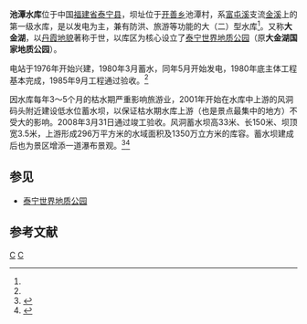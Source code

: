 {{Infobox Reservoir | 
|name                     = 池潭水库
|nickname                 = 大金湖
|image                    = 
|image_caption            = 
|map                      = 
|map_caption              = 
|pushpin_map              = China Fujian
|pushpin_map_caption      = 池潭水库在中国福建省的位置
|code                     = BGC11100252
|class                    = 大（二）型水库
|location_of_reservoir    = [[福建省|福建省]][[泰宁县|泰宁县]]
|location_of_dam          = [[开善乡|开善乡]]池潭村
|inflow                   = 
|outflow                  = [[富屯溪|富屯溪]]支流[[金溪|金溪]]
|catchment_area           = 
|reservoir_area           = 37
|mean_depth               = 
|maximum_depth            = 
|flood_level              = 277.15
|normal_water_level       = 275
|dead_water_level         = 
|water_quality            = 
|island                   = 
|maximum_storage_capacity = 8.7亿
|normal_storage_capacity  = 
|dead_storage_capacity    = 
|type_of_dam              = 
|elevation_of_dam         = 
|height_of_dam            = 78
|length_of_dam            = 253
|width_of_dam             = 
|installed_capacity       = 10万千瓦
|start                    = 1976年
|complete                 = 1985年9月
|cost                     = 1.46亿元
|emigrate                 = 8025人
|latd              = 26
|latm              = 42
|lats              = 35
|latNS             = N
|longd             = 117
|longm             = 07
|longs             = 03
|longEW            = E
|website           = 
|footnotes         = 资料主要来源：<ref name="池潭水库概况">{{cite web|url=http://www.tnym.org/news_view.asp?id=5940|title=池潭水库概况|accessdate=2009-12-14|author=泰宁县库区移民局|publisher=泰宁库区移民网|language=zh-hans}}{{dead link|date=2018年3月 |bot=InternetArchiveBot |fix-attempted=yes }}</ref>
}}
'''池潭水库'''位于中国[[福建省|福建省]][[泰宁县|泰宁县]]，坝址位于[[开善乡|开善乡]]池潭村，系[[富屯溪|富屯溪]]支流[[金溪|金溪]]上的第一级水库，是以发电为主，兼有防洪、旅游等功能的大（二）型水库<ref name="池潭水库概况"/>。又称'''大金湖'''，以[[丹霞地貌|丹霞地貌]]著称于世，以库区为核心设立了[[泰宁世界地质公园|泰宁世界地质公园]]（原'''大金湖国家地质公园'''）。

电站于1976年开始兴建，1980年3月蓄水，同年5月开始发电，1980年底主体工程基本完成，1985年9月工程通过验收。<ref name="池潭水库概况"/>

因水库每年3～5个月的枯水期严重影响旅游业，2001年开始在水库中上游的风洞码头附近建设低水位蓄水坝，以保证枯水期水库上游（也是景点最集中的地方）不受大的影响。2008年3月31日通过竣工验收。风洞蓄水坝高33米、长150米、坝顶宽3.5米，上游形成296万平方米的水域面积及1350万立方米的库容。蓄水坝建成后也为景区增添一道瀑布景观。<ref>{{cite web |url=http://www.fjdjh.com/newsinfo.asp?id=101 |title=告别枯水期，水上丹霞永驻大金湖 |accessdate=2009-12-14 |author= |publisher=福建大金湖 |language=zh-hans }}{{Dead link|date=2018年8月 |bot=InternetArchiveBot |fix-attempted=yes }}</ref><ref>{{cite web|url=http://www.fjtn.gov.cn/tnly/jwzw/2169.html|title=水上丹霞永驻大金湖|accessdate=2009-12-14|author=|publisher=泰宁县人民政府门户网站|language=zh-hans|deadurl=yes|archiveurl=https://web.archive.org/web/20110820055023/http://www.fjtn.gov.cn/tnly/jwzw/2169.html|archivedate=2011-08-20}}</ref>

==参见==
* [[泰宁世界地质公园|泰宁世界地质公园]]

==参考文献==
{{reflist}}

{{福建省大型水库}}

[[Category:福建水库|C]]
[[Category:泰宁|C]]